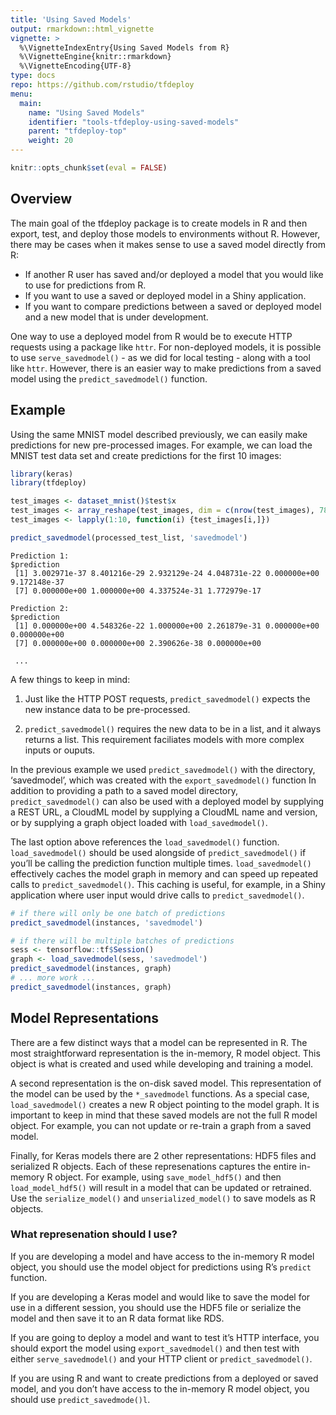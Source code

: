 ```yaml
---
title: 'Using Saved Models'
output: rmarkdown::html_vignette
vignette: >
  %\VignetteIndexEntry{Using Saved Models from R} 
  %\VignetteEngine{knitr::rmarkdown} 
  %\VignetteEncoding{UTF-8}
type: docs
repo: https://github.com/rstudio/tfdeploy
menu:
  main:
    name: "Using Saved Models"
    identifier: "tools-tfdeploy-using-saved-models"
    parent: "tfdeploy-top"
    weight: 20
---
```


```r
knitr::opts_chunk$set(eval = FALSE)
```

## Overview

The main goal of the tfdeploy package is to create models in R and then export, test, and deploy those models to environments without R. However, there may be cases when it makes sense to use a saved model directly from R:

- If another R user has saved and/or deployed a model that you would like to use for predictions from R.
- If you want to use a saved or deployed model in a Shiny application.
- If you want to compare predictions between a saved or deployed model and a new model that is under development.

One way to use a deployed model from R would be to execute HTTP requests using a package like `httr`. For non-deployed models, it is possible to use `serve_savedmodel()` - as we did for local testing - along with a tool like `httr`. However, there is an easier way to make predictions from a saved model using the `predict_savedmodel()` function.

## Example

Using the same MNIST model described previously, we can easily make predictions for new pre-processed images. For example, we can load the MNIST test data set and create predictions for the first 10 images:

```r
library(keras)
library(tfdeploy)

test_images <- dataset_mnist()$test$x 
test_images <- array_reshape(test_images, dim = c(nrow(test_images), 784)) / 255
test_images <- lapply(1:10, function(i) {test_images[i,]})

predict_savedmodel(processed_test_list, 'savedmodel')
```
```
Prediction 1:
$prediction
 [1] 3.002971e-37 8.401216e-29 2.932129e-24 4.048731e-22 0.000000e+00 9.172148e-37
 [7] 0.000000e+00 1.000000e+00 4.337524e-31 1.772979e-17

Prediction 2:
$prediction
 [1] 0.000000e+00 4.548326e-22 1.000000e+00 2.261879e-31 0.000000e+00 0.000000e+00
 [7] 0.000000e+00 0.000000e+00 2.390626e-38 0.000000e+00
 
 ...
```

A few things to keep in mind:

1. Just like the HTTP POST requests, `predict_savedmodel()` expects the new instance data to be pre-processed.

2. `predict_savedmodel()` requires the new data to be in a list, and it always returns a list. This requirement faciliates models with more complex inputs or ouputs.

In the previous example we used `predict_savedmodel()` with the directory, 'savedmodel', which was created with the `export_savedmodel()` function In addition to providing a path to a saved model directory, `predict_savedmodel()` can also be used with a deployed model by supplying a REST URL, a CloudML model by supplying a CloudML name and version, or by supplying a graph object loaded with `load_savedmodel()`.

The last option above references the `load_savedmodel()` function. `load_savedmodel()` should be used alongside of `predict_savedmodel()` if you'll be calling the prediction function multiple times. `load_savedmodel()` effectively caches the model graph in memory and can speed up repeated calls to `predict_savedmodel()`. This caching is useful, for example, in a Shiny application where user input would drive calls to `predict_savedmodel()`.


```r
# if there will only be one batch of predictions 
predict_savedmodel(instances, 'savedmodel')

# if there will be multiple batches of predictions
sess <- tensorflow::tf$Session()
graph <- load_savedmodel(sess, 'savedmodel')
predict_savedmodel(instances, graph)
# ... more work ... 
predict_savedmodel(instances, graph)
```



## Model Representations

There are a few distinct ways that a model can be represented in R. The most straightforward representation is the in-memory, R model object. This object is what is created and used while developing and training a model. 

A second representation is the on-disk saved model. This representation of the model can be used by the `*_savedmodel` functions. As a special case, `load_savedmodel()` creates a new R object pointing to the model graph. It is important to keep in mind that these saved models are not the full R model object. For example, you can not update or re-train a graph from a saved model.

Finally, for Keras models there are 2 other representations: HDF5 files and serialized R objects. Each of these represenations captures the entire in-memory R object. For example, using `save_model_hdf5()` and then `load_model_hdf5()` will result in a model that can be updated or retrained. Use the `serialize_model()` and `unserialized_model()` to save models as R objects.

### What represenation should I use? 

If you are developing a model and have access to the in-memory R model object, you should use the model object for predictions using R's `predict` function.

If you are developing a Keras model and would like to save the model for use in a different session, you should use the HDF5 file or serialize the model and then save it to an R data format like RDS.

If you are going to deploy a model and want to test it's HTTP interface, you should export the model using `export_savedmodel()` and then test with either `serve_savedmodel()` and your HTTP client or `predict_savedmodel()`.

If you are using R and want to create predictions from a deployed or saved model, and you don't have access to the in-memory R model object, you should use `predict_savedmode()l`.


